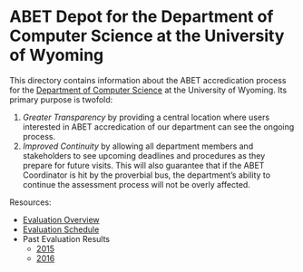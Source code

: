 # ABET Depot for the Department of Computer Science at the University of Wyoming

This directory contains information about the ABET accredication process for
the [Department of Computer Science](http://www.cs.uwyo.edu/) at the University of Wyoming. 
Its primary purpose is twofold:

1. *Greater Transparency* by providing a central location where users interested in 
   ABET accredication of our department can see the ongoing process.
2. *Improved Continuity* by allowing all department members and stakeholders to see
   upcoming deadlines and procedures as they prepare for future visits. This will also
   guarantee that if the ABET Coordinator is hit by the proverbial bus, the department's
   ability to continue the assessment process will not be overly affected.

Resources:

* [Evaluation Overview](evaluation.html)
* [Evaluation Schedule](schedule.html)
* Past Evaluation Results
    * [2015](results/results-2015.html)
    * [2016](results/results-2016.html)


